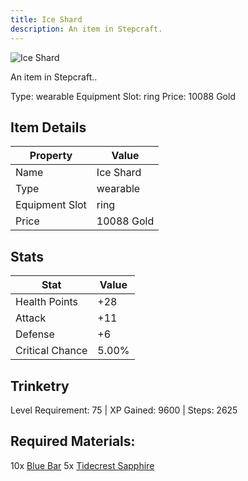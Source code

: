 ```yaml
---
title: Ice Shard
description: An item in Stepcraft.
---
```


<div className="flex items-start gap-6 mb-8">
  <div className="flex-shrink-0">
    <img src="/assets/resources/trinketry/rings/ice_shard.png" alt="Ice Shard" className="w-24 h-24 border rounded-lg" />
  </div>
  <div className="flex-1">
    <div className="space-y-2">
      <p className="text-lg text-muted-foreground">An item in Stepcraft..</p>
      <div className="flex flex-wrap gap-4 text-sm">
        <span className="px-2 py-1 bg-green-100 dark:bg-green-900 rounded-md">
          Type: wearable
        </span>
        <span className="px-2 py-1 bg-purple-100 dark:bg-purple-900 rounded-md">
          Equipment Slot: ring
        </span>
        <span className="px-2 py-1 bg-yellow-100 dark:bg-yellow-900 rounded-md">
          Price: 10088 Gold
        </span>
      </div>
    </div>
  </div>
</div>

## Item Details
| Property | Value |
|----------|-------|
| Name | Ice Shard |
| Type | wearable |
| Equipment Slot | ring |
| Price | 10088 Gold |

## Stats
| Stat | Value |
|------|-------|
| Health Points | +28 |
| Attack | +11 |
| Defense | +6 |
| Critical Chance | 5.00% |

## Trinketry
Level Requirement: 75 | XP Gained: 9600 | Steps: 2625

## Required Materials:
10x [Blue Bar](/docs/resources/individual/blue_bar)
5x [Tidecrest Sapphire](/docs/resources/individual/tidecrest_sapphire)

